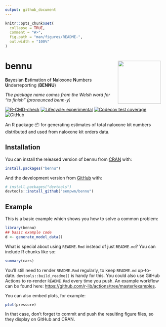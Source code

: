 ```yaml
---
output: github_document
---
```


<!-- README.md is generated from README.Rmd. Please edit that file -->

```r
knitr::opts_chunk$set(
  collapse = TRUE,
  comment = "#>",
  fig.path = "man/figures/README-",
  out.width = "100%"
)
```

# bennu <img src="man/figures/logo.png" align="right" height="139" />

**B**ayesian **E**stimation of **N**aloxone **N**umbers **U**nderreporting (**BENNU**)

*The package name comes from the Welsh word for "to finish" (pronounced benn-y)*

  <!-- badges: start -->
  [![R-CMD-check](https://github.com/sempwn/bennu/actions/workflows/R-CMD-check.yaml/badge.svg)](https://github.com/sempwn/bennu/actions/workflows/R-CMD-check.yaml)
   [![Lifecycle: experimental](https://img.shields.io/badge/lifecycle-experimental-orange.svg)](https://lifecycle.r-lib.org/articles/stages.html#experimental)
     [![Codecov test coverage](https://codecov.io/gh/sempwn/bennu/branch/main/graph/badge.svg)](https://app.codecov.io/gh/sempwn/bennu?branch=main)
   ![GitHub](https://img.shields.io/github/license/sempwn/bennu?style=plastic)
  <!-- badges: end -->


An R package 📦 for generating estimates of total naloxone kit numbers distributed
and used from naloxone kit orders data.

## Installation

You can install the released version of bennu from [CRAN](https://CRAN.R-project.org) with:

``` r
install.packages("bennu")
```

And the development version from [GitHub](https://github.com/) with:

``` r
# install.packages("devtools")
devtools::install_github("sempwn/bennu")
```
## Example

This is a basic example which shows you how to solve a common problem:

```r
library(bennu)
## basic example code
d <- generate_model_data()
```

What is special about using `README.Rmd` instead of just `README.md`? You can include R chunks like so:

```r
summary(cars)
```

You'll still need to render `README.Rmd` regularly, to keep `README.md` up-to-date. `devtools::build_readme()` is handy for this. You could also use GitHub Actions to re-render `README.Rmd` every time you push. An example workflow can be found here: <https://github.com/r-lib/actions/tree/master/examples>.

You can also embed plots, for example:

```r
plot(pressure)
```

In that case, don't forget to commit and push the resulting figure files, so they display on GitHub and CRAN.
